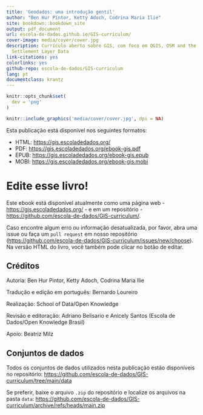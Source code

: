 ```yaml
--- 
title: 'Geodados: uma introdução gentil'
author: "Ben Hur Pintor, Ketty Adoch, Codrina Maria Ilie"
site: bookdown::bookdown_site
output: pdf_document
url: escola-de-dados.github.io/GIS-curriculum/
cover-image: media/cover/cover.jpg
description: Currículo aberto sobre GIS, com foco em QGIS, OSM and the High Resolution
  Settlement Layer Data
link-citations: yes
colorlinks: yes
github-repo: escola-de-dados/GIS-curriculum
lang: pt
documentclass: krantz
---
```


```r
knitr::opts_chunk$set(
  dev = 'png'
)
```

```r
knitr::include_graphics('media/cover/cover.jpg', dpi = NA)
```
Esta publicação está disponível nos seguintes formatos:

- HTML: [https://gis.escoladedados.org/](https://gis.escoladedados.org/)
- PDF: [https://gis.escoladedados.org/ebook-gis.pdf](https://gis.escoladedados.org/ebook-gis.pdf)
- EPUB: [https://gis.escoladedados.org/ebook-gis.epub](https://gis.escoladedados.org/ebook-gis.epub)
- MOBI: [https://gis.escoladedados.org/ebook-gis.mobi](https://gis.escoladedados.org/ebook-gis.mobi)

# Edite esse livro!
Este ebook está disponível atualmente como uma página web - [https://gis.escoladedados.org/](https://gis.escoladedados.org/) - e em  um repositório - [https://github.com/escola-de-dados/GIS-curriculum/](https://github.com/escola-de-dados/GIS-curriculum/).

Caso encontre algum erro ou informação desatualizada, por favor, abra uma issue ou faça um `pull request` em nosso repositório ([https://github.com/escola-de-dados/GIS-curriculum/issues/new/choose](https://github.com/escola-de-dados/GIS-curriculum/issues/new/choose)). Na versão HTML do livro, você também pode clicar no botão de editar.

## Créditos

Autoria: Ben Hur Pintor, Ketty Adoch, Codrina Maria Ilie

Tradução e edição em português: Bernardo Loureiro

Realização: School of Data/Open Knowledge

Revisão e editoração: Adriano Belisario e Anicely Santos (Escola de Dados/Open Knowledge Brasil)

Apoio: Beatriz Milz

## Conjuntos de dados

Todos os conjuntos de dados utilizados nesta publicação estão disponíveis no repositório: [https://github.com/escola-de-dados/GIS-curriculum/tree/main/data](https://github.com/escola-de-dados/GIS-curriculum/tree/main/data)

Se preferir, baixe o arquivo `.zip` do repositório e localize os arquivos na pasta `data`: [https://github.com/escola-de-dados/GIS-curriculum/archive/refs/heads/main.zip](https://github.com/escola-de-dados/GIS-curriculum/archive/refs/heads/main.zip)
